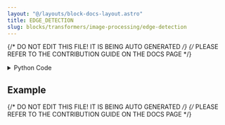 ```yaml
---
layout: "@/layouts/block-docs-layout.astro"
title: EDGE_DETECTION
slug: blocks/transformers/image-processing/edge-detection
---
```


{/* DO NOT EDIT THIS FILE! IT IS BEING AUTO GENERATED */}
{/* PLEASE REFER TO THE CONTRIBUTION GUIDE ON THE DOCS PAGE */}


<PythonDocsDisplay docstring={docstring} />
<details>
<summary>Python Code</summary>

```python
from flojoy import flojoy, Image
import cv2
import numpy as np
from PIL import ImageFilter, Image as PILImage


@flojoy(deps={"opencv-python": "4.8.0"})
def EDGE_DETECTION(default: Image) -> Image:
    """The EDGE_DETECTION node detects edges in the image that was passed to it.

    This is done through the Pillow image filter, FIND_EDGES.

    Note that the image is converted to greyscale during this processing.

    Inputs
    ------
    default : Image
        The input image to apply edge detection to.

    Returns
    -------
    Image
        The image with detected edges in white.
    """

    r = default.r
    g = default.g
    b = default.b
    a = default.a

    if a is not None:
        rgba_image = np.stack((r, g, b, a), axis=2)

    else:
        rgba_image = np.stack((r, g, b), axis=2)

    try:
        image = PILImage.fromarray(rgba_image)
        image = image.convert("L").filter(ImageFilter.FIND_EDGES).convert("RGB")
        image = np.array(image)

        try:
            r, g, b, a = cv2.split(image)
        except:
            r, g, b = cv2.split(image)
        if a is None:
            a = None
        return Image(
            r=r,
            g=g,
            b=b,
            a=a,
        )
    except Exception as e:
        raise e

```

[Find this Flojoy Block on GitHub](https://github.com/flojoy-ai/blocks/blob/main/blocks/TRANSFORMERS/IMAGE_PROCESSING/EDGE_DETECTION/EDGE_DETECTION.py)

</details>

## Example


<GetHelpWidget />


<AppDisplay app={app} blockName="EDGE_DETECTION" client:visible />


<Example />

{/* DO NOT EDIT THIS FILE! IT IS BEING AUTO GENERATED */}
{/* PLEASE REFER TO THE CONTRIBUTION GUIDE ON THE DOCS PAGE */}
